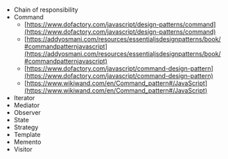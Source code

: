#

- Chain of responsibility
- Command
  - [https://www.dofactory.com/javascript/design-patterns/command](https://www.dofactory.com/javascript/design-patterns/command)
  - [https://addyosmani.com/resources/essentialjsdesignpatterns/book/#commandpatternjavascript](https://addyosmani.com/resources/essentialjsdesignpatterns/book/#commandpatternjavascript)
  - [https://www.dofactory.com/javascript/command-design-pattern](https://www.dofactory.com/javascript/command-design-pattern)
  - [https://www.wikiwand.com/en/Command_pattern#/JavaScript](https://www.wikiwand.com/en/Command_pattern#/JavaScript)
- Iterator
- Mediator
- Observer
- State
- Strategy
- Template
- Memento
- Visitor
